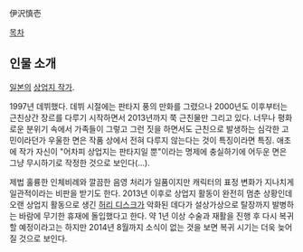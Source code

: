 伊沢慎壱

[[목차]]

== 인물 소개 ==
[[일본]]의 [[상업지 작가]]. 

1997년 데뷔했다. 데뷔 시절에는 판타지 풍의 만화를 그렸으나 2000년도 이후부터는 근친상간 장르를 다루기 시작하면서 2013년까지 쭉 근친물만 그리고 있다. 너무나 평화로운 분위기 속에서 가족들이 그렇고 그런 짓을 하면서도 근친으로 발생하는 심각한 고민이라던가 우울한 면은 작품 상에서 전혀 다루지 않는다는 것이 특징이라면 특징. 애초에 작가 자신이 "어차피 상업지는 판타지일 뿐"이라는 명제에 충실하기에 어두운 면은 그냥 무시하기로 작정한 것으로 보인다(...). 

제법 훌륭한 인체비례와 깔끔한 음영 처리가 일품이지만 캐릭터의 표정 변화가 지나치게 일관적이라는 비판을 받기도 한다. 2013년 이후로 상업지 활동이 완전히 멈춘 상황인데 오랜 상업지 활동으로 생긴 [[추간판 탈출증|허리 디스크]]가 악화된 데다가 설상가상으로 탈장까지 발병하는 바람에 무기한 휴재에 돌입했다고 한다. 약 1년 이상 수술과 재활을 진행 후 다시 복귀할 예정이라고는 하지만 2014년 8월까지 소식이 없는 것을 보면 복귀 시기는 더욱 늦어질 것으로 보인다.
